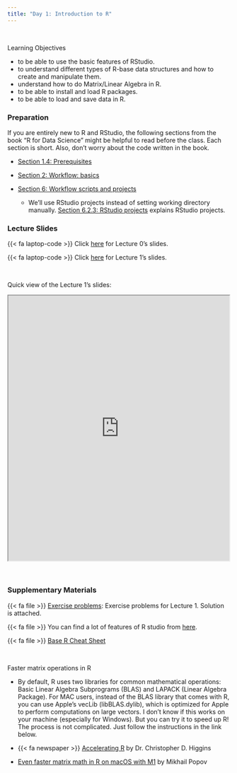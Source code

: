 ```yaml
---
title: "Day 1: Introduction to R"
---
```


<br>




:::{.goals}
::::{.goals-header}
Learning Objectives
::::
::::{.goals-container}
+ to be able to use the basic features of RStudio.
+ to understand different types of R-base data structures and how to create and manipulate them.
+ understand how to do Matrix/Linear Algebra in R.
+ to be able to install and load R packages.
+ to be able to load and save data in R. 
::::
:::


### Preparation
If you are entirely new to R and RStudio, the following sections from the book "R for Data Science" might be helpful to read before the class. Each section is short. Also, don't worry about the code written in the book.

+ [Section 1.4: Prerequisites](https://r4ds.had.co.nz/introduction.html#prerequisites){target="_blank"}

+ [Section 2: Workflow: basics](https://r4ds.hadley.nz/workflow-basics.){target="_blank"}

+ [Section 6: Workflow scripts and projects](https://r4ds.hadley.nz/workflow-scripts)
  + We'll use RStudio projects instead of setting working directory manually. [Section 6.2.3: RStudio projects](https://r4ds.hadley.nz/workflow-scripts#rstudio-projects) explains RStudio projects.

### Lecture Slides

{{< fa laptop-code >}}  Click [here](https://shunkei3.github.io/R-slides/Lec_notes/Lec0/Lec0.html){target="_blank"} for Lecture 0's slides.


{{< fa laptop-code >}}  Click [here](https://shunkei3.github.io/R-slides/Lec_notes/Lec1/Lec1.html){target="_blank"} for Lecture 1's slides.

<br>

Quick view of the Lecture 1's slides:


```{=html}
<div style="display: flex; justify-content: center;"> 
<iframe width="900" height="600" src="https://shunkei3.github.io/R-slides/Lec_notes/Lec1/Lec1.html" title="Webpage example"></iframe>
</div>
```

<br>

### Supplementary Materials

{{< fa file >}} [Exercise problems](https://shunkei3.github.io/R-slides/Lec_notes/Lec1/Lec1_exercise_solution.html){target="_blank"}: Exercise problems for Lecture 1. Solution is attached.

{{< fa file >}} You can find a lot of features of R studio from [here](https://rstudio.github.io/cheatsheets/html/rstudio-ide.html?_gl=1*4yeznz*_ga*MjA3NjIxNzk0Ny4xNzE1NjIyMzk3*_ga_2C0WZ1JHG0*MTcyMzc2ODk2Ny41Ni4xLjE3MjM3NzM3NzQuMC4wLjA.){target="_blank"}.

{{< fa file >}} [Base R  Cheat Sheet](https://iqss.github.io/dss-workshops/R/Rintro/base-r-cheat-sheet.pdf){target="_blank"}

<br>

:::{.solutionbox}
::::{.solutionbox-header}
:::: {.solutionbox-icon}
::::
Faster matrix operations in R 
::::
:::{.solutionbox-body}
+ By default, R uses two libraries for common mathematical operations: Basic Linear Algebra Subprograms (BLAS) and LAPACK (Linear Algebra Package). For MAC users, instead of the BLAS library that comes with R, you can use Apple's vecLib (libBLAS.dylib), which is optimized for Apple to perform computations on large vectors. I don't know if this works on your machine (especially for Windows). But you can try it to speed up R! The process is not complicated. Just follow the instructions in the link below.

+ {{< fa newspaper >}} [Accelerating R](https://higgicd.github.io/posts/accelerating_r/){target="_blank"} by Dr. Christopher D. Higgins
+ [Even faster matrix math in R on macOS with M1](https://mpopov.com/blog/2021/10/10/even-faster-matrix-math-in-r-on-macos-with-m1/){target="_blank"} by Mikhail Popov
:::
:::